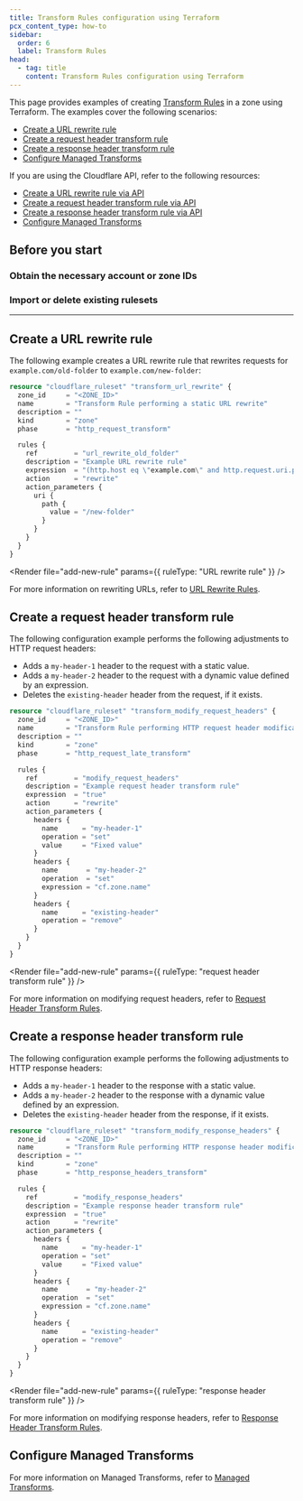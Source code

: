 ```yaml
---
title: Transform Rules configuration using Terraform
pcx_content_type: how-to
sidebar:
  order: 6
  label: Transform Rules
head:
  - tag: title
    content: Transform Rules configuration using Terraform
---
```



This page provides examples of creating [Transform Rules](/rules/transform/) in a zone using Terraform. The examples cover the following scenarios:

- [Create a URL rewrite rule](#create-a-url-rewrite-rule)
- [Create a request header transform rule](#create-a-request-header-transform-rule)
- [Create a response header transform rule](#create-a-response-header-transform-rule)
- [Configure Managed Transforms](#configure-managed-transforms)

If you are using the Cloudflare API, refer to the following resources:

- [Create a URL rewrite rule via API](/rules/transform/url-rewrite/create-api/)
- [Create a request header transform rule via API](/rules/transform/request-header-modification/create-api/)
- [Create a response header transform rule via API](/rules/transform/response-header-modification/create-api/)
- [Configure Managed Transforms](/rules/transform/managed-transforms/configure/)

## Before you start

### Obtain the necessary account or zone IDs

<Render file="find-ids" />

### Import or delete existing rulesets

<Render file="import-delete-existing-rulesets" />

---

## Create a URL rewrite rule

The following example creates a URL rewrite rule that rewrites requests for `example.com/old-folder` to `example.com/new-folder`:

<Render file="v4-code-snippets" />

```tf
resource "cloudflare_ruleset" "transform_url_rewrite" {
  zone_id     = "<ZONE_ID>"
  name        = "Transform Rule performing a static URL rewrite"
  description = ""
  kind        = "zone"
  phase       = "http_request_transform"

  rules {
    ref         = "url_rewrite_old_folder"
    description = "Example URL rewrite rule"
    expression  = "(http.host eq \"example.com\" and http.request.uri.path eq \"/old-folder\")"
    action      = "rewrite"
    action_parameters {
      uri {
        path {
          value = "/new-folder"
        }
      }
    }
  }
}
```

<Render file="terraform-use-ref-field" product="rules" />

<Render file="add-new-rule" params={{ ruleType: "URL rewrite rule" }} /> <br />

For more information on rewriting URLs, refer to [URL Rewrite Rules](/rules/transform/url-rewrite/).

## Create a request header transform rule

The following configuration example performs the following adjustments to HTTP request headers:

- Adds a `my-header-1` header to the request with a static value.
- Adds a `my-header-2` header to the request with a dynamic value defined by an expression.
- Deletes the `existing-header` header from the request, if it exists.

<Render file="v4-code-snippets" />

```tf
resource "cloudflare_ruleset" "transform_modify_request_headers" {
  zone_id     = "<ZONE_ID>"
  name        = "Transform Rule performing HTTP request header modifications"
  description = ""
  kind        = "zone"
  phase       = "http_request_late_transform"

  rules {
    ref         = "modify_request_headers"
    description = "Example request header transform rule"
    expression  = "true"
    action      = "rewrite"
    action_parameters {
      headers {
        name      = "my-header-1"
        operation = "set"
        value     = "Fixed value"
      }
      headers {
        name       = "my-header-2"
        operation  = "set"
        expression = "cf.zone.name"
      }
      headers {
        name      = "existing-header"
        operation = "remove"
      }
    }
  }
}
```

<Render file="terraform-use-ref-field" product="rules" />

<Render
	file="add-new-rule"
	params={{ ruleType: "request header transform rule" }}
/>

For more information on modifying request headers, refer to [Request Header Transform Rules](/rules/transform/request-header-modification/).

## Create a response header transform rule

The following configuration example performs the following adjustments to HTTP response headers:

- Adds a `my-header-1` header to the response with a static value.
- Adds a `my-header-2` header to the response with a dynamic value defined by an expression.
- Deletes the `existing-header` header from the response, if it exists.

<Render file="v4-code-snippets" />

```tf
resource "cloudflare_ruleset" "transform_modify_response_headers" {
  zone_id     = "<ZONE_ID>"
  name        = "Transform Rule performing HTTP response header modifications"
  description = ""
  kind        = "zone"
  phase       = "http_response_headers_transform"

  rules {
    ref         = "modify_response_headers"
    description = "Example response header transform rule"
    expression  = "true"
    action      = "rewrite"
    action_parameters {
      headers {
        name      = "my-header-1"
        operation = "set"
        value     = "Fixed value"
      }
      headers {
        name       = "my-header-2"
        operation  = "set"
        expression = "cf.zone.name"
      }
      headers {
        name      = "existing-header"
        operation = "remove"
      }
    }
  }
}
```

<Render file="terraform-use-ref-field" product="rules" />

<Render
	file="add-new-rule"
	params={{ ruleType: "response header transform rule" }}
/>

For more information on modifying response headers, refer to [Response Header Transform Rules](/rules/transform/response-header-modification/).

## Configure Managed Transforms

<Render file="v4-code-snippets" />

<Render file="transform/terraform-managed-transforms-example" product="rules" />

For more information on Managed Transforms, refer to [Managed Transforms](/rules/transform/managed-transforms/).
